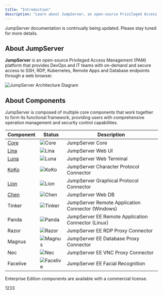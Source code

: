 ```yaml
---
title: "Introduction"
description: "Learn about JumpServer, an open-source Privileged Access Management (PAM) platform"
---
```


<Note>
  JumpServer documentation is continually being updated. Please stay tuned for more details.
</Note>

## About JumpServer

**JumpServer** is an open-source Privileged Access Management (PAM) platform that provides DevOps and IT teams with on-demand and secure access to SSH, RDP, Kubernetes, Remote Apps and Database endpoints through a web browser.

<Frame caption>
  <img
    src="/images/jumpserver-arch-light.png"
    alt="JumpServer Architecture Diagram"
    className="mx-auto"
  />
</Frame>

## About Components

JumpServer is composed of multiple core components that work together to form its functional framework, providing users with comprehensive operation management and security control capabilities.

| Component                                        | Status| Description|
| ------------------------------------------------ | --- | --- |
| [Core](https://github.com/jumpserver/jumpserver) | <img   src="https://img.shields.io/github/release/jumpserver/jumpserver.svg"   alt="Core"   className="m-0 mx-auto" />| JumpServer Core|
| [Lina](https://github.com/jumpserver/lina)       | <img   src="https://img.shields.io/github/release/jumpserver/lina.svg"   alt="Lina"   className="m-0 mx-auto" />| JumpServer Web UI|
| [Luna](https://github.com/jumpserver/luna)       | <img   src="https://img.shields.io/github/release/jumpserver/luna.svg"   alt="Luna"   className="m-0 mx-auto" />| JumpServer Web Terminal|
| [KoKo](https://github.com/jumpserver/koko)       | <img   src="https://img.shields.io/github/release/jumpserver/koko.svg"   alt="KoKo"   className="m-0 mx-auto" />| JumpServer Character Protocol Connector|
| [Lion](https://github.com/jumpserver/lion)       | <img   src="https://img.shields.io/github/release/jumpserver/lion.svg"   alt="Lion"   className="m-0 mx-auto" />| JumpServer Graphical Protocol Connector|
| [Chen](https://github.com/jumpserver/chen)       | <img   src="https://img.shields.io/github/release/jumpserver/chen.svg"   alt="Chen"   className="m-0 mx-auto" />| JumpServer Web DB|
| Tinker                                           | <img   src="https://img.shields.io/badge/release-private-red"   alt="Tinker"   className="m-0 mx-auto" />| JumpServer Remote Application Connector (Windows)|
| Panda                                            | <img   src="https://img.shields.io/badge/release-private-red"   alt="Panda"   className="m-0 mx-auto" />| <Icon icon="crown" color="#eab308" /> JumpServer EE Remote Application Connector (Linux)|
| Razor                                            | <img   src="https://img.shields.io/badge/release-private-red"   alt="Razor"   className="m-0 mx-auto" />| <Icon icon="crown" color="#eab308" /> JumpServer EE RDP Proxy Connector|
| Magnus                                           | <img   src="https://img.shields.io/badge/release-private-red"   alt="Magnus"   className="m-0 mx-auto" />| <Icon icon="crown" color="#eab308" /> JumpServer EE Database Proxy Connector|
| Nec                                              | <img   src="https://img.shields.io/badge/release-private-red"   alt="Nec"   className="m-0 mx-auto" />| <Icon icon="crown" color="#eab308" /> JumpServer EE VNC Proxy Connector|
| Facelive                                         | <img   src="https://img.shields.io/badge/release-private-red"   alt="Facelive"   className="m-0 mx-auto" />| <Icon icon="crown" color="#eab308" /> JumpServer EE Facial Recognition|

<Callout icon="crown" color="#eab308">
  Enterprise Edition components are available with a commercial license.
</Callout>


<ColorGenerator />

1233
